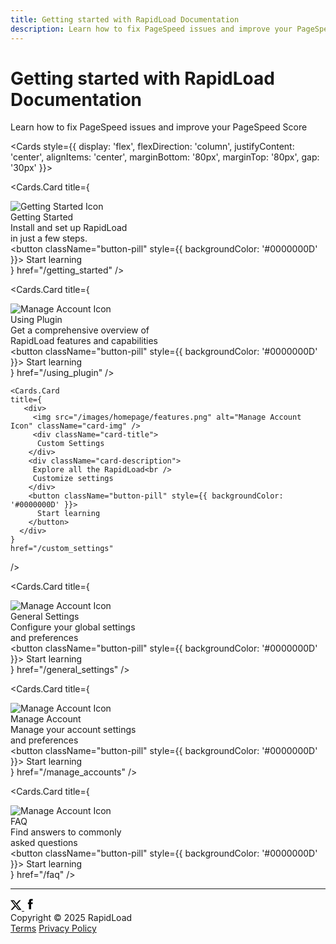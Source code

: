 ```yaml
---
title: Getting started with RapidLoad Documentation
description: Learn how to fix PageSpeed issues and improve your PageSpeed Score
---
```



<style jsx global>{`
  
  @import url('https://fonts.googleapis.com/css2?family=Manrope:wght@200..800&display=swap');
  
  body {
    width: 100% !important;
    margin: 0 !important;
    padding: 0 !important;
  }

  .hero-section {
    background-image: url('/images/homepage/herobg.png');
    background-size: cover;
    background-position: center;
    display: flex;
    justify-content: center;
    align-items: center;
    min-height: 50vh;
    position: relative;
    margin-bottom: 40px;
    padding: 40px 0;
    overflow: hidden;
  }

  .hero-description-2 {
    color: #fff;
    font-family: 'Manrope';
    font-size: 16px;
    font-weight: 400;
    line-height: 1.5;
  }

  .nextra-cards .nextra-card {
    width: 350px !important;
    height: 310px !important;
    padding: 15px !important;
    border: none !important;
    border-radius: 28px !important;
    padding-right: 10px !important;
    display: flex !important;
    flex-direction: column !important;
    justify-content: center !important;
    align-items: left !important;
    cursor: unset !important;
  }

  .nextra-card .button-pill {
    font-family: 'Manrope' !important;
    margin-top: 20px !important;
    border: none !important;
    border-radius: 10px !important;
    padding: 10px 20px !important;
    font-size: 16px !important;
    font-weight: bold !important;
    cursor: pointer !important;
    border: 0.5px solid #00000033 !important;
  }

  .card-description {
    font-size: 16px !important;
    color: #000 !important;
    margin-top: 10px !important;
    font-family: 'Manrope' !important;
    font-weight: 400 !important;
    line-height: 1.5 !important;
  }

  .card-title {
    font-size: 26px !important;
    font-weight: bold !important;
    color: black !important;
    font-family: 'Cal Sans' !important;
  }

  .card-img{
    width: 50px !important;
    height: 50px !important;
    margin-right: 10px !important;
    box-shadow: none;
    border-radius: unset;
    margin-bottom: 10px;
  }

  .nextra-cards .nextra-card[href="/getting_started"] {
    background-color: #FDFCDC !important;
  }

  .nextra-cards .nextra-card[href="/manage_accounts"] {
    background-color: #FED9B7 !important;
  }
  .nextra-cards .nextra-card[href="/using_plugin"] {
    background-color: #D8F3DC !important;
  }
  .nextra-cards .nextra-card[href="/custom_settings"] {
    background-color: #F7E1D7 !important;
  }
  .nextra-cards .nextra-card[href="/faq"] {
    background-color: #F7D6E0 !important;
  }
  .nextra-cards .nextra-card[href="/general_settings"] {
    background-color: #DDDDFF !important;
  }
  
  .custom-search,
  .nextra-search {
    display: none;
  }

  .footer {
    font-family: 'Manrope';
    font-size: 14px;
    color: #000;
    display: flex;
    flex-direction: row;
    justify-content: space-between;
    align-items: center;
    padding: 20px 0px;
    text-align: center;
  }

  @media (max-width: 600px) {
    .nextra-cards .nextra-card {
      flex: 0 0 90%; // 1 card per row on small screens
    }

    .hero-section h1{
    font-size: 30px !important;
    line-height: 1.2 !important;
    }
    
    .hero-description-2{
    line-height:1.2 !important;
    }

    .footer {
      flex-direction: column; // Stack items vertically on small screens
      align-items: center; // Center align items
      width: 100%; // Full width on small screens
    }
    
    .footer div {
      margin: 10px 0; // Add margin for spacing
    }
  }
  
  @media (min-width: 601px) and (max-width: 900px) {
    .nextra-cards .nextra-card {
      flex: 0 0 48%; // 2 cards per row on medium screens
    }
  }
  
  @media (min-width: 901px) {
    .nextra-cards .nextra-card {
      flex: 0 0 30%; // 3 cards per row on large screens
    }
  }

`}</style>

<div className="hero-section" style={{ width: '100%', margin: '0', padding: '0', position: 'relative' }}>
  <div style={{ 
    position: 'absolute',
    top: '50%',
    left: '50%',
    transform: 'translate(-50%, -50%)',
    zIndex: 1,
    width: '100%'
  }}>
    <div style={{ textAlign: 'center' }}>
      <h1 style={{ 
        fontSize: '40px',
        fontWeight: 'bold',
        marginBottom: '1rem',
        color: 'white',
        fontFamily: 'Cal Sans'
      }}>Getting started with RapidLoad Documentation</h1>
      <p className="hero-description-2">Learn how to fix PageSpeed issues and improve your PageSpeed Score</p>
    </div>
  </div>
</div>

<Cards style={{ display: 'flex', flexDirection: 'column', justifyContent: 'center', alignItems: 'center', marginBottom: '80px', marginTop: '80px', gap: '30px' }}>
  
  <div style={{ display: 'flex', flexDirection: 'row', justifyContent: 'center', alignItems: 'center', gap: '30px', flexWrap: 'wrap' }}>
  
  <Cards.Card
    title={
      <div>
         <img src="/images/homepage/get-start-icon.png" alt="Getting Started Icon" className="card-img" />
         <div className="card-title">
          Getting Started
        </div>
        <div className="card-description">
          Install and set up RapidLoad  <br/>
          in just a few steps.
        </div>
        <button className="button-pill" style={{ backgroundColor: '#0000000D' }}>
          Start learning
        </button>
      </div>
    }
    href="/getting_started"
  />

  

  <Cards.Card
    title={
      <div>
         <img src="/images/homepage/overview.png" alt="Manage Account Icon" className="card-img" />
         <div className="card-title">
          Using Plugin
        </div>
        <div className="card-description">
          Get a comprehensive overview of <br />
          RapidLoad features and capabilities
        </div>
        <button className="button-pill" style={{ backgroundColor: '#0000000D' }}>
          Start learning
        </button>
      </div>
    }
    href="/using_plugin"
  />

    <Cards.Card
    title={
       <div>
         <img src="/images/homepage/features.png" alt="Manage Account Icon" className="card-img" />
         <div className="card-title">
          Custom Settings
        </div>
        <div className="card-description">
         Explore all the RapidLoad<br />
         Customize settings
        </div>
        <button className="button-pill" style={{ backgroundColor: '#0000000D' }}>
          Start learning
        </button>
      </div>
    }
    href="/custom_settings"
  />
  </div>

  <div style={{ display: 'flex', flexDirection: 'row', justifyContent: 'center', alignItems: 'center', gap: '30px', flexWrap: 'wrap' }}>
  
  <Cards.Card
    title={
       <div>
         <img src="/images/homepage/gen-settings.png" alt="Manage Account Icon" className="card-img" />
         <div className="card-title">
          General Settings
        </div>
        <div className="card-description">
         Configure your global settings <br />
         and preferences
        </div>
        <button className="button-pill" style={{ backgroundColor: '#0000000D' }}>
          Start learning
        </button>
      </div>
    }
    href="/general_settings"
  />


  <Cards.Card
    title={
      <div>
         <img src="/images/homepage/manage-account.png" alt="Manage Account Icon" className="card-img" />
         <div className="card-title">
          Manage Account
        </div>
        <div className="card-description">
          Manage your account settings<br />
          and preferences
        </div>
        <button className="button-pill" style={{ backgroundColor: '#0000000D' }}>
          Start learning
        </button>
      </div>
    }
    href="/manage_accounts"
  />

  <Cards.Card
    title={
       <div>
         <img src="/images/homepage/faq.png" alt="Manage Account Icon" className="card-img" />
         <div className="card-title">
          FAQ
        </div>
        <div className="card-description">
         Find answers to commonly <br />
         asked questions
        </div>
        <button className="button-pill" style={{ backgroundColor: '#0000000D' }}>
          Start learning
        </button>
      </div>
    }
    href="/faq"
  />
  </div>
</Cards>

<hr style={{ width: '75%', border: '1px solid #DEDEDE', margin: '20px auto' }} />

<div className="footer" style={{ width:'75%', margin: '0 auto' }}>
  <div style={{ display: 'flex', flexDirection: 'row', justifyContent: 'center', alignItems: 'center' }}>
    <a href="https://x.com/_rapidload" style={{ color: '#fff', margin: '0 10px' }}>
    <svg width="18" height="17" viewBox="0 0 18 17" fill="none" xmlns="http://www.w3.org/2000/svg">
      <path d="M13.8836 0.791809H16.5875L10.6815 7.32613L17.6299 16.218H12.19L7.92906 10.8241L3.05328 16.218H0.348191L6.66521 9.22833L0 0.791809H5.57877L9.4298 5.72074L13.8836 0.791809ZM12.936 14.652H14.4345L4.76338 2.27591H3.15686L12.936 14.652Z" fill="#08090A" fillOpacity="0.4"/>
    </svg>
    </a>
    <a href="https://www.facebook.com/rapidload.io" style={{ color: '#fff', margin: '0 10px' }}>
    <svg width="20" height="20" viewBox="0 0 20 20" fill="none" xmlns="http://www.w3.org/2000/svg">
<path d="M7.53868 4.88783V7.17783H5.86035V9.97783H7.53868V18.2995H10.9837V9.97866H13.2962C13.2962 9.97866 13.5129 8.63616 13.6179 7.16783H10.9979V5.25283C10.9979 4.96699 11.3729 4.58199 11.7445 4.58199H13.6229V1.66699H11.0695C7.45285 1.66699 7.53868 4.46949 7.53868 4.88783Z" fill="#08090A" fillOpacity="0.4"/>
</svg>
    </a>
  </div>
  
  <div>
    <span>Copyright © 2025 RapidLoad</span>
  </div>
  
  <div style={{ display: 'flex', flexDirection: 'row', alignItems: 'center', gap: '10px' }}>
    <a href="#" style={{ margin: '5px 0' }}>Terms</a>
    <a href="#" style={{ margin: '5px 0' }}>Privacy Policy</a>
  </div>
</div>


